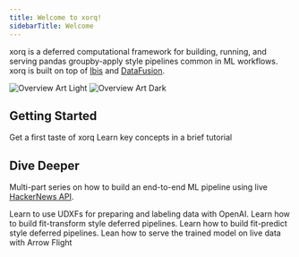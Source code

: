 ```yaml
---
title: Welcome to xorq!
sidebarTitle: Welcome
---
```

xorq is a deferred computational framework for building, running, and serving
pandas groupby-apply style pipelines common in ML workflows. xorq is built on
top of [Ibis](https://ibis-project.org/) and
[DataFusion](https://datafusion.apache.org/).

<img
  className="block dark:hidden"
  src="/images/overview-light.png"
  alt="Overview Art Light"
/>
<img
  className="hidden dark:block"
  src="/images/overview-dark.png"
  alt="Overview Art Dark"
/>

## Getting Started

<CardGroup cols={2}>
  <Card
    title="Quickstart"
    icon="pen-to-square"
    href="getting_started/quickstart"
  >
    Get a first taste of xorq
  </Card>
  <Card
    title="10 minutes to xorq"
    icon="clock"
    href="/tutorials/10_minutes_xorq_tour"
  >
    Learn key concepts in a brief tutorial
  </Card>
</CardGroup>

## Dive Deeper

Multi-part series on how to build an end-to-end ML pipeline using live [HackerNews API](https://github.com/HackerNews/API).

<CardGroup cols={2}>
  <Card
    title="1. Data prep with LLM Assisted Labeling"
    icon="database"
    href="/tutorials/hn_data_prep"
  >
    Learn to use UDXFs for preparing and labeling data with OpenAI. 
  </Card>
  <Card
    title="2. Feature engineering with TF-IDF"
    icon="vector-square"
    href="/tutorials/hn_feature_engineering"
  >
    Learn how to build fit-transform style deferred pipelines.
  </Card>
  <Card
    title="3. Model training with XGBoost"
    icon="brain"
    href="/tutorials/hn_model_training"
  >
    Learn how to build fit-predict style deferred pipelines.
  </Card>
  <Card
    title="4. Serving trained model"
    icon="server"
    href="/tutorials/hn_model_serving"
  >
    Lean how to serve the trained model on live data with Arrow Flight
  </Card>
</CardGroup>
